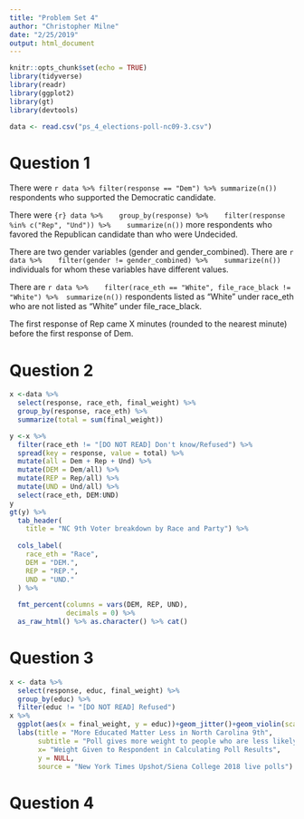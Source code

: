 ```yaml
---
title: "Problem Set 4"
author: "Christopher Milne"
date: "2/25/2019"
output: html_document
---
```


```r
knitr::opts_chunk$set(echo = TRUE)
library(tidyverse)
library(readr)
library(ggplot2)
library(gt)
library(devtools)

data <- read.csv("ps_4_elections-poll-nc09-3.csv")
```
# Question 1
There were `r data %>% filter(response == "Dem") %>% summarize(n())` respondents who supported the Democratic candidate.

There were ```{r} data %>% 
  group_by(response) %>% 
  filter(response %in% c("Rep", "Und")) %>% 
  summarize(n())``` more respondents who favored the Republican candidate than who were Undecided.

There are two gender variables (gender and gender_combined). There are `r data %>% 
  filter(gender != gender_combined) %>% 
  summarize(n())` individuals for whom these variables have different values.

There are `r data %>% 
  filter(race_eth == "White", file_race_black != "White") %>% 
summarize(n())` respondents listed as “White” under race_eth who are not listed as “White” under file_race_black.

The first response of Rep came X minutes (rounded to the nearest minute) before the first response of Dem.



# Question 2
```r
x <-data %>% 
  select(response, race_eth, final_weight) %>% 
  group_by(response, race_eth) %>%
  summarize(total = sum(final_weight)) 

y <-x %>% 
  filter(race_eth != "[DO NOT READ] Don't know/Refused") %>% 
  spread(key = response, value = total) %>% 
  mutate(all = Dem + Rep + Und) %>% 
  mutate(DEM = Dem/all) %>% 
  mutate(REP = Rep/all) %>% 
  mutate(UND = Und/all) %>% 
  select(race_eth, DEM:UND)
y
gt(y) %>% 
  tab_header(
    title = "NC 9th Voter breakdown by Race and Party") %>% 
  
  cols_label(
    race_eth = "Race",
    DEM = "DEM.",
    REP = "REP.",
    UND = "UND."
  ) %>%
  
  fmt_percent(columns = vars(DEM, REP, UND),
              decimals = 0) %>% 
  as_raw_html() %>% as.character() %>% cat()
```

# Question 3
```r
x <- data %>% 
  select(response, educ, final_weight) %>% 
  group_by(educ) %>% 
  filter(educ != "[DO NOT READ] Refused")
x %>% 
  ggplot(aes(x = final_weight, y = educ))+geom_jitter()+geom_violin(scale = "area")+
  labs(title = "More Educated Matter Less in North Carolina 9th",
       subtitle = "Poll gives more weight to people who are less likely to participate in polls",
       x= "Weight Given to Respondent in Calculating Poll Results",
       y = NULL,
       source = "New York Times Upshot/Siena College 2018 live polls")
```

# Question 4

